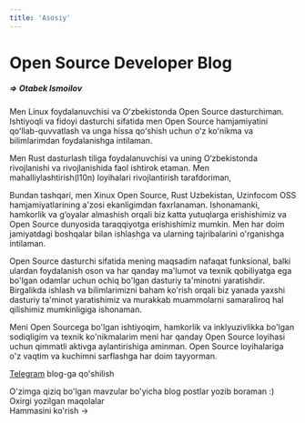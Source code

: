 ```yaml
---
title: 'Asosiy'
---
```



# Open Source Developer Blog

##### => Otabek Ismoilov

Men Linux foydalanuvchisi va Oʻzbekistonda Open Source dasturchiman. Ishtiyoqli va fidoyi dasturchi sifatida men Open Source hamjamiyatini qoʻllab-quvvatlash va unga hissa qoʻshish uchun oʻz koʻnikma va bilimlarimdan foydalanishga intilaman.

Men Rust dasturlash tiliga foydalanuvchisi va uning O‘zbekistonda rivojlanishi va rivojlanishida faol ishtirok etaman. Men mahalliylashtirish(l10n) loyihalari rivojlantirish tarafdoriman,

Bundan tashqari, men Xinux Open Source, Rust Uzbekistan, Uzinfocom OSS hamjamiyatlarining a'zosi ekanligimdan faxrlanaman. Ishonamanki, hamkorlik va g‘oyalar almashish orqali biz katta yutuqlarga erishishimiz va Open Source dunyosida taraqqiyotga erishishimiz mumkin. Men har doim jamiyatdagi boshqalar bilan ishlashga va ularning tajribalarini o'rganishga intilaman.

Open Source dasturchi sifatida mening maqsadim nafaqat funksional, balki ulardan foydalanish oson va har qanday ma'lumot va texnik qobiliyatga ega bo'lgan odamlar uchun ochiq bo'lgan dasturiy ta'minotni yaratishdir. Birgalikda ishlash va bilimlarimizni baham ko'rish orqali biz yanada yaxshi dasturiy ta'minot yaratishimiz va murakkab muammolarni samaraliroq hal qilishimiz mumkinligiga ishonaman.

Meni Open Sourcega bo'lgan ishtiyoqim, hamkorlik va inklyuzivlikka bo'lgan sodiqligim va texnik ko'nikmalarim meni har qanday Open Source loyihasi uchun qimmatli aktivga aylantirishiga aminman. Open Source loyihalariga o'z vaqtim va kuchimni sarflashga har doim tayyorman.

[Telegram](https://t.me/Otabek_Ismoilov) blog-ga qo'shilish

<div className="mt-8">
  <Tabs items={[]}>
    <Tab>
      <div className="mb-8">
        O'zimga qiziq bo'lgan mavzular bo'yicha blog postlar yozib boraman :)
      </div>
      <div className="mb-4 text-xl font-bold">Oxirgi yozilgan maqolalar</div>
      <Cards num={3}>
        <Card
          title="WebAssembly WASM"
          description=""
          icon="▶️"
          href="/tutorials/article/wasm"
        />
        <Card
          title="Kernel nima va u qanday ishlaydi?"
          description=""
          icon="▶️"
          href="/tutorials/article/kernel"
        />
        <Card
          title="Linux fayl tizimi uchun keng qamrovli qo'llanma"
          description=""
          icon="▶️"
          href="tutorials/article/linux-file-system"
        />
      </Cards>
      <div className="text-right mt-4">
        <Link href="tutorials/all">Hammasini ko'rish →</Link>
      </div>
    </Tab>
    <Tab>
    </Tab>
    <Tab>
    </Tab>
  </Tabs>
</div>
